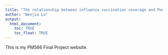 ```yaml
---
title: "The relationship between influenza vaccination coverage and Pneumonia and Influenza (P&I) mortality rates by state in the US during 2009 to 2019."
author: "Wenjia Lu"
output: 
  html_document:
    toc: TRUE
    toc_float: TRUE
---
```


This is my PM566 Final Project website.

